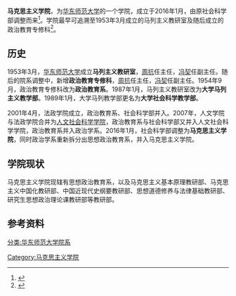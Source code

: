 {{multiple issues|
{{expand|time=2017-03-10T17:03:51+00:00}}
{{primarysources|time=2017-03-10T17:03:51+00:00}}
{{refimprove|time=2017-03-10T17:03:51+00:00}}
}}
{{Infobox University Department
 |名称              =马克思主义学院
 |其他名称        = 
 |徽标              =
 |徽标说明        =
 |图像名称        =
 |图像大小        =
 |图像说明        =
 |拉丁名称        =
 |隶属              =[[华东师范大学|华东师范大学]]
 |建立时间        =2016年1月
 |关闭时间        =
 |类型              =学院
 |下属              =
 |主管官员        =
 |主席              =
 |院长              =
 |常务副院长     =
 |副院长           =
 |系主任           =
 |所长              =
 |部长              =
 |主任              =
 |党委书记        =[[孙健|孙健]]
 |头衔              =
 |头衔人名        =
 |教师              =
 |员工              =
 |学生              =
 |本科生           =
 |研究生           =
 |博士生           =
 |其他学生        =
 |地址              ={{CHN}}[[上海市|上海市]][[闵行区|闵行区]]
 |国家              =
 |省                 =
 |市                 =
 |坐标              =
 |网址              =[http://mks.ecnu.edu.cn/ mks.ecnu.edu.cn]
 |标志              =
 |脚注              =
}}

'''马克思主义学院'''，为[[华东师范大学|华东师范大学]]的一个学院，成立于2016年1月，由原社会科学部调整而来<ref>{{Cite web|url=http://www.ecnu.edu.cn/12/30/c1952a70192/page.htm|title=关于华东师范大学马克思主义学院建制调整的通知|accessdate=2017-03-10|work=www.ecnu.edu.cn|archive-date=2017-03-12|archive-url=https://web.archive.org/web/20170312055212/http://www.ecnu.edu.cn/12/30/c1952a70192/page.htm|dead-url=no}}</ref>。学院最早可追溯至1953年3月成立的马列主义教研室及随后成立的政治教育专修科<ref>{{Cite web|url=http://mks.ecnu.edu.cn/2933/list.htm|title=历史沿革|accessdate=2017-03-10|work=mks.ecnu.edu.cn|archive-date=2017-03-12|archive-url=https://web.archive.org/web/20170312061617/http://mks.ecnu.edu.cn/2933/list.htm|dead-url=no}}</ref>。

==历史==
1953年3月，[[华东师范大学|华东师范大学]]成立'''马列主义教研室'''，[[周抗|周抗]]任主任，[[冯契|冯契]]任副主任。随后的院系调整中，新增'''政治教育专修科'''，[[周抗|周抗]]任主任，[[冯契|冯契]]任副主任。1954年9月，政治教育专修科改为'''政治教育系'''。1987年1月，马列主义教研室改为'''大学马列主义教学部'''。1989年1月，大学马列教学部更名为'''大学社会科学教学部'''。

2001年4月，法政学院成立，政治教育系、社会科学部并入。2007年，人文学院与法政学院合并为[[华东师范大学人文社会科学学院|人文社会科学学院]]，政治教育系与社会科学部又并入人文社会科学学院，政治教育系并入政治学系。2016年1月，社会科学部调整为'''马克思主义学院'''，同时政治学系重新拆分出思想政治教育系，并入马克思主义学院。

==学院现状==
马克思主义学院现辖有思想政治教育系，以及马克思主义基本原理教研部、马克思主义中国化教研部、中国近现代史纲要教研部、思想道德修养与法律基础教研部、研究生思想政治理论课教研部等教研部。

==参考资料==
{{reflist}}
{{华东师范大学}}
[[分类:华东师范大学院系|分类:华东师范大学院系]]
[[Category:马克思主义学院|Category:马克思主义学院]]